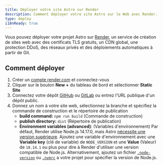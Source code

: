 ```yaml
---
title: Déployer votre site Astro sur Render
description: Comment déployer votre site Astro sur le Web avec Render.
type: deploy
i18nReady: true
---
```


Vous pouvez déployer votre projet Astro sur [Render](https://render.com/), un service de création de sites web avec des certificats TLS gratuits, un CDN global, une protection DDoS, des réseaux privés et des déploiements automatiques à partir de Git.

## Comment déployer

1. Créer un [compte render.com](https://dashboard.render.com/) et connectez-vous
2. Cliquer sur le bouton **New +** du tableau de bord et sélectionner **Static Site**
3. Connectez votre dépôt [GitHub](https://github.com/) ou [GitLab](https://about.gitlab.com/) ou entrez l'URL publique d'un dépôt public.
4. Donnez un nom à votre site web, sélectionnez la branche et spécifiez la commande de construction et le répertoire de publication
   - **build command:** `npm run build` (Commande de construction)
   - **publish directory:** `dist` (Répertoire de publication)
   - **Environment variables (advanced)**: (Variables d'environnement) Par défaut, Render utilise Node.js 14.17.0, mais Astro [nécessite une version supérieure](/fr/install/auto/#prérequis).  Ajoutez une variable d'environnement avec une **Variable key** (clé de variable) de `NODE_VERSION` et une **Value** (Valeur) de `18.14.1` ou plus pour dire à Render d'utiliser une version compatible de Node.js. Alternativement, ajoutez un fichier [`.node-version`](https://render.com/docs/node-version) ou [`.nvmrc`](https://render.com/docs/node-version) a votre projet pour spécifier la version de Node.js.
